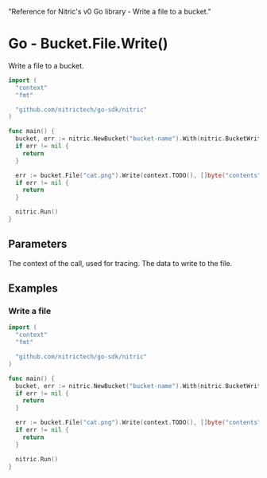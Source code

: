   "Reference for Nitric's v0 Go library - Write a file to a bucket."

# Go - Bucket.File.Write()

Write a file to a bucket.

```go
import (
  "context"
  "fmt"

  "github.com/nitrictech/go-sdk/nitric"
)

func main() {
  bucket, err := nitric.NewBucket("bucket-name").With(nitric.BucketWriting)
  if err != nil {
    return
  }

  err := bucket.File("cat.png").Write(context.TODO(), []byte("contents"))
  if err != nil {
    return
  }

  nitric.Run()
}
```

## Parameters

<Properties>
  <Property name="ctx" required type="context">
    The context of the call, used for tracing.
  </Property>
  <Property name="data" required type="[]byte">
    The data to write to the file.
  </Property>
</Properties>

## Examples

### Write a file

```go
import (
  "context"
  "fmt"

  "github.com/nitrictech/go-sdk/nitric"
)

func main() {
  bucket, err := nitric.NewBucket("bucket-name").With(nitric.BucketWriting)
  if err != nil {
    return
  }

  err := bucket.File("cat.png").Write(context.TODO(), []byte("contents"))
  if err != nil {
    return
  }

  nitric.Run()
}
```
